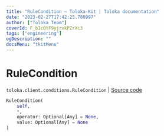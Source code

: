 ```yaml
---
title: "RuleCondition — Toloka-Kit | Toloka documentation"
date: "2023-02-27T17:42:25.780997"
author: ["Toloka Team"]
coverId: F_bIcOYF9yjrxkPZrXc3
tags: ["engineering"]
ogDescription: ""
docsMenu: "tkitMenu"
---
```


# RuleCondition
`toloka.client.conditions.RuleCondition` | [Source code](https://github.com/Toloka/toloka-kit/blob/v1.1.4/src/client/conditions.py#L69)

```python
RuleCondition(
    self,
    *,
    operator: Optional[Any] = None,
    value: Optional[Any] = None
)
```